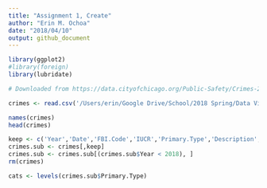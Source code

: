 ```yaml
---
title: "Assignment 1, Create"
author: "Erin M. Ochoa"
date: "2018/04/10"
output: github_document
---
```


```r
library(ggplot2)
#library(foreign)
library(lubridate)
```



```r
# Downloaded from https://data.cityofchicago.org/Public-Safety/Crimes-2001-to-present-Dashboard/5cd6-ry5g

crimes <- read.csv('/Users/erin/Google Drive/School/2018 Spring/Data Viz/Assignments/HW1/Crimes_-_2001_to_present.csv')

```


```r
names(crimes)
head(crimes)
```

```r
keep <- c('Year','Date','FBI.Code','IUCR','Primary.Type','Description','Arrest','Domestic','Community.Area')
crimes.sub <- crimes[,keep]
crimes.sub <- crimes.sub[(crimes.sub$Year < 2018), ]
rm(crimes)
```


```r
cats <- levels(crimes.sub$Primary.Type)
```

